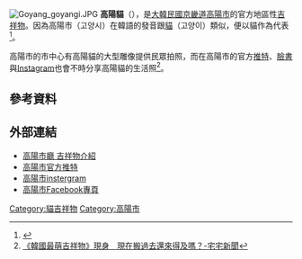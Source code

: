 [[File:Goyang_goyangi.JPG|thumb]]
'''高陽貓'''（{{lang-ko|'''고양 고양이'''}}），是[[大韓民國|大韓民國]][[京畿道|京畿道]][[高陽市|高陽市]]的官方地區性[[吉祥物|吉祥物]]。因為高陽市（고양시）在韓語的發音跟[[貓|貓]]（고양이）類似，便以貓作為代表<ref>{{Cite web |url=http://www.niusnews.com/index.php/mobile/view/28145 |title=就算飄出中二味還是萌！韓國超可愛吉祥物－高陽貓 |accessdate=2015-05-09 |archive-date=2015-05-18 |archive-url=https://web.archive.org/web/20150518075142/http://www.niusnews.com/index.php/mobile/view/28145 |dead-url=no }}</ref>。

高陽市的市中心有高陽貓的大型雕像提供民眾拍照，而在高陽市的官方[[推特|推特]]、[[臉書|臉書]]與[[Instagram|Instagram]]也會不時分享高陽貓的生活照<ref>[http://m.gamme.com.tw/924627 《韓國最萌吉祥物》現身　現在搬過去還來得及嗎？-宅宅新聞]</ref>。

==參考資料==
{{reflist}}

==外部連結==
*[http://www.goyang.go.kr/kr/intro/sub03/08/ 高陽市廳 吉祥物介紹] {{Wayback|url=http://www.goyang.go.kr/kr/intro/sub03/08/ |date=20150430045007 }}{{ko}}
*[https://blog.twitter.com/ko/2013/oneuldo-annyeonghasigoyang-goyangsiceong-goyangcity 高陽市官方推特] {{Wayback|url=https://blog.twitter.com/ko/2013/oneuldo-annyeonghasigoyang-goyangsiceong-goyangcity |date=20150518172055 }}{{ko}}
*[https://instagram.com/goyangcity/ 高陽市instergram] {{Wayback|url=https://instagram.com/goyangcity/ |date=20150518091137 }} {{ko}}
*[https://www.facebook.com/goyangcity?_rdr 高陽市Facebook專頁] {{ko}}

[[Category:貓吉祥物|Category:貓吉祥物]]
[[Category:高陽市|Category:高陽市]]